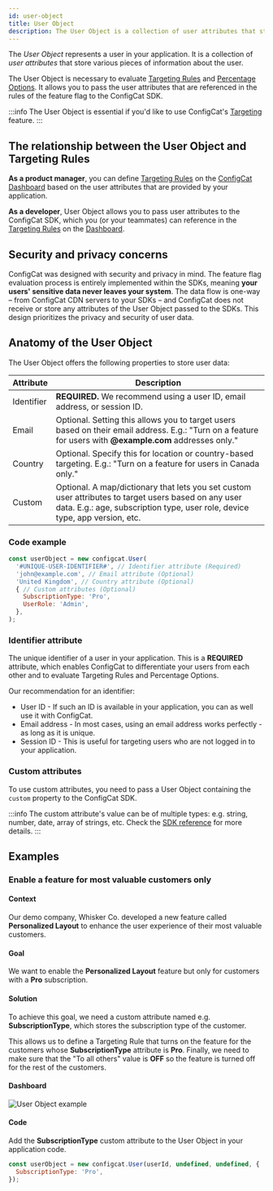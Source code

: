 ```yaml
---
id: user-object
title: User Object
description: The User Object is a collection of user attributes that store various pieces of information about a user. The User Object is essential for targeting.
---
```


The _User Object_ represents a user in your application. It is a collection of *user attributes* that store various pieces of information about the user.

The User Object is necessary to evaluate [Targeting Rules](../targeting-rule/targeting-rule-overview) and [Percentage Options](../percentage-options).
It allows you to pass the user attributes that are referenced in the rules of the feature flag to the ConfigCat SDK.

:::info
The User Object is essential if you'd like to use ConfigCat's [Targeting](../targeting-overview) feature.
:::

## The relationship between the User Object and Targeting Rules

**As a product manager**, you can define [Targeting Rules](../targeting-rule/targeting-rule-overview) on the <a href="https://app.configcat.com" target="_blank">ConfigCat Dashboard</a> based on the user attributes that are provided by your application.

**As a developer**, User Object allows you to pass user attributes to the ConfigCat SDK, which you (or your teammates) can reference in the [Targeting Rules](../targeting-rule/targeting-rule-overview) on the <a href="https://app.configcat.com" target="_blank">Dashboard</a>.

## Security and privacy concerns

ConfigCat was designed with security and privacy in mind. The feature flag evaluation process is entirely implemented within the SDKs, meaning **your users' sensitive data never leaves your system**. The data flow is one-way – from ConfigCat CDN servers to your SDKs – and ConfigCat does not receive or store any attributes of the User Object passed to the SDKs. This design prioritizes the privacy and security of user data.

## Anatomy of the User Object

The User Object offers the following properties to store user data:

| Attribute  | Description                                                                                                                                                              |
| ---------- | ------------------------------------------------------------------------------------------------------------------------------------------------------------------------ |
| Identifier | **REQUIRED.** We recommend using a user ID, email address, or session ID.                                                                                                |
| Email      | Optional. Setting this allows you to target users based on their email address. E.g.: "Turn on a feature for users with **@example.com** addresses only."                |
| Country    | Optional. Specify this for location or country-based targeting. E.g.: "Turn on a feature for users in Canada only."                                                      |
| Custom     | Optional. A map/dictionary that lets you set custom user attributes to target users based on any user data. E.g.: age, subscription type, user role, device type, app version, etc. |

### Code example

```js
const userObject = new configcat.User(
  '#UNIQUE-USER-IDENTIFIER#', // Identifier attribute (Required)
  'john@example.com', // Email attribute (Optional)
  'United Kingdom', // Country attribute (Optional)
  { // Custom attributes (Optional)
    SubscriptionType: 'Pro', 
    UserRole: 'Admin',
  },
);
```

### Identifier attribute

The unique identifier of a user in your application. This is a **REQUIRED** attribute, which enables ConfigCat to differentiate your users from each other and to evaluate Targeting Rules and Percentage Options.

Our recommendation for an identifier:

- User ID - If such an ID is available in your application, you can as well use it with ConfigCat.
- Email address - In most cases, using an email address works perfectly - as long as it is unique.
- Session ID - This is useful for targeting users who are not logged in to your application.

### Custom attributes

To use custom attributes, you need to pass a User Object containing the `custom` property to the ConfigCat SDK.

:::info
The custom attribute's value can be of multiple types: e.g. string, number, date, array of strings, etc. Check the [SDK reference](../../sdk-reference/overview) for more details.
:::

## Examples

### Enable a feature for most valuable customers only

#### Context
Our demo company, Whisker Co. developed a new feature called **Personalized Layout** to enhance the user experience of their most valuable customers.

#### Goal
We want to enable the **Personalized Layout** feature but only for customers with a **Pro** subscription.

#### Solution
To achieve this goal, we need a custom attribute named e.g. **SubscriptionType**, which stores the subscription type of the customer.

This allows us to define a Targeting Rule that turns on the feature for the customers whose **SubscriptionType** attribute is **Pro**. Finally, we need to make sure that the "To all others" value is **OFF** so the feature is turned off for the rest of the customers.

#### Dashboard
![User Object example](/assets/targeting/user-object/user-object-example.png)

#### Code
Add the **SubscriptionType** custom attribute to the User Object in your application code.

```js
const userObject = new configcat.User(userId, undefined, undefined, {
  SubscriptionType: 'Pro',
});
```